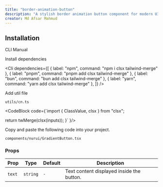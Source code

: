 ```yaml
---
title: "border-animation-button"
description: "A stylish border animation button component for modern UIs, built with accessibility and animation in mind."
creator: Md Afsar Mahmud
---
```


<ComponentPreview componentName="borderAnimationButton" />

## Installation

<Tabs defaultValue="cli">

<TabsList>
  <TabsTrigger value="cli">CLI</TabsTrigger>
  <TabsTrigger value="manual">Manual</TabsTrigger>
</TabsList>

<TabsContent value="cli">
  <Cli />
</TabsContent>

<TabsContent value="manual">

<Steps>

<Step>Install dependencies</Step>

<Cli
  dependencies={[
    { label: "npm", command: "npm i clsx tailwind-merge" },
    { label: "pnpm", command: "pnpm add clsx tailwind-merge" },
    { label: "bun", command: "bun add clsx tailwind-merge" },
    { label: "yarn", command: "yarn add clsx tailwind-merge" },
  ]}
/>

<Step>Add util file</Step>

`utils/cn.ts`

<CodeBlock 
code={`import { ClassValue, clsx } from "clsx";

  return twMerge(clsx(inputs));
}`
}/>

<Step>Copy and paste the following code into your project.</Step>

`components/nurui/GradientButton.tsx`

<CodeBlock componentName="borderAnimationButton" fileName="borderAnimationButton" />

</Steps>

</TabsContent>

</Tabs>

### Props

| Prop           | Type       | Default                                                                                      | Description                                                         |
| -------------- | ---------- | -------------------------------------------------------------------------------------------- | ------------------------------------------------------------------- |
| `text`  | `string`   | `-`                                                                                          | Text content displayed inside the button.                           |